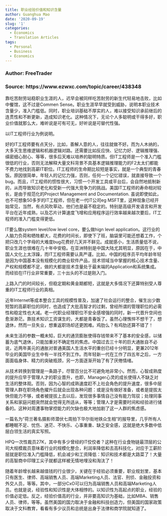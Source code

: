 ```yaml
---
title: 职业经验价值和知识含量
author: Guanghua Mao
date: '2020-09-19'
slug: '1'
categories:
  - Economics
  - Translation Articles
tags:
  - Personal
  - Business
  - Economics
---
```


### Author: FreeTrader

### Source: https://www.ezwxc.com/topic/career/438348

靠吃苦耐劳站稳职业生涯的人，迟早会被同样吃苦耐劳的新生代轻易地击败，比如中餐馆，这不过是Commen Sense。职业生涯早早就受到威胁，说明本职业技术含量少，准入门槛低。同时，职业培训基础不厚实的人，难以接受知识承前继后的连贯性和不断更新，造成知识老化。这种情况下，无论个人多聪明或干得多好，职业价值就那么大，难听说是可有可无，好听说是可替代性强。

以IT工程师行业为例说明。

好的IT工程师要有点天分，比如，善解人意的人，往往就做不好。而为人木纳的，大多天生思维逻辑和机器逻辑对路。还需要比如反应快、记忆力好、逻辑推理强、缜密细心耐心、等等，很多后天难以培养的聪明特质。但IT工程师是一个准入门槛很低的行业，否则无法解释大量文科背景不具基本逻辑推理能力的F2太太们都能不费力地找到高薪IT职位。IT工程师的生命期比较短是事实，就是一个典型的青春饭。原因很简单，年轻人的记忆力强，否则，任何一个记忆错误，就直接导致一个bug。而且，IT工程师的惯性很大，习惯一个开发工具或平台后，会自然地抵制新的，从而导致知识老化和受新一代强大竞争力的挑战。美国IT工程师的寿命相对较长，是由于规范化的Project Management and Documentation. 虽说即使如此，也不可想象50多岁的IT工程师，但在老一代IT公司eg MSFT里，这种现象已经开始常见，当然，有点风吹草动，他们也是最不稳定的。特别是高级开发语言和开发平台在近年成熟，以及芯片计算速度飞增和应用程序运行效率越来越次要后，IT工程师的准入门槛变得更低。

IT要么做system level/low level core，要么做hign level application。这行业的人脑力负荷和牺牲都大，花费的时间长，即使下了班，脑袋里可能还想着工作，个把只改几个字母的大难度bug花费好几天并不鲜见。成就感小，生活质量低不说，职业生涯也很难在几十年中安稳。在亚洲特别是中国大陆尤其明显，原因在于，中国人文化上太浮躁，而IT工程师需要认真严谨。比如，中国的程序员平均年龄年轻是因为中国基本没有规模化的商业软件产品，技术领域当中掌握的核心技术含量、产权和规模都不足，做的大都是技术含量处于最末端的Application和系统集成。而经验在IT行业非常重要，三十出头的不过是刚入门。

上路入门的时间较长，但稳定期和黄金期都短，这就是大多情况下还算特别受人尊重的IT工程师行业的真相。

近年Internet等成本整合工具的规模性普及，加速了社会运行的整合，催生出少数短暂的高薪职位的同时，也造成了大批高智才的过剩，曾经所谓的管理职位的必需性和稳定性也大减。老一代职业经理职位不安全感增强的同时，新一代晋升空间也愈渐渺茫。靠技术知识工资谋生的，大都是青春饭了。虽然心理憔悴不想干了，想退休，然而一旦失业，想重返职场却还更困难。鸡肋么？有鸡肋还算不错了！

未来生活的参数一概未知，巨大的通货膨胀使得存钱带来不了基本的安全感，以储蓄为底气退休，只能加重对不确定性的焦虑。中国过去三十年的巨大通胀自不必说，近两年美元的通胀对普通美国人生活水平的重创已经十分明显，更兼2012年毕业的美国毕业生中有一半找不到工作。而年轻新一代在工作了四五年之后，一方面面临身体、精力的突破瓶颈，另一方面逐渐开始了有了厌倦情绪。

从技术转换到管理是一条路子，尽管百分比不可避免地非常小。然而，心智成熟度的提升应早于管理人才的职业晋升，也即，Manager心灵的成长使得人不缺乏对生活的整体观。否则，因为心智的成熟速度赶不上社会角色的提升速度，很多中层管理人群在职场角色擢升后就会出现各种问题：或是没有做好准备，或者是提拔太快但能力不够，或者被提拔上去以后，发现很多事情自己没有能力驾驭；处理同事关系和家庭问题突然就会觉得无所适从，等等；管理人才是需要时间和经验进行储备的。这种对周遭事物掌控能力的欠缺也极大地加剧了这一人群的焦虑感。

一篇名为“荷兰著名摄影师潜伏七周拍下华尔街地铁众生相”的报导里，几乎所有人都睡眠不足、忧伤、迷茫、不快乐、心事重重、缺乏安全感，这就是绝大多数中低层白领生活的真实写照。

HPQ一次性裁员27K，其中有多少曾经的IT佼佼者？这种在行业食物链最顶层的公司大规模裁员意味着行业的规模化整合，利润率降低和去高科技化，对应于工薪阶层就是职位准入门槛降低，机会减少和工资降低：知识和技术都是大路菜了！大量的高智商中印理工尖子就都这样被无情地埋没和淘汰了！

随着年龄增长越来越值钱的行业很少，关键在于经验必须重要，职业规划里，基本只有医生、律师、高端销售人员、高端Marketing人员、法官、刑侦、金融投资和外交人员，等等。其中，一部分CxO可以归为高端销售人员和高端Marketing人员。也就是说，经验性和知识性是大体相悖的。以知识性为高起点的职业，经验的价值必定低。反之，经验价值高的行业，并非要高知识为基础，比如MBA、销售人员、律师，等等。虽然美国的国力取决于金融和科技创造力，但美国的国家政策取决于文科教育，看看有多少议员和总统是出身于法律和商学院就知道了。
